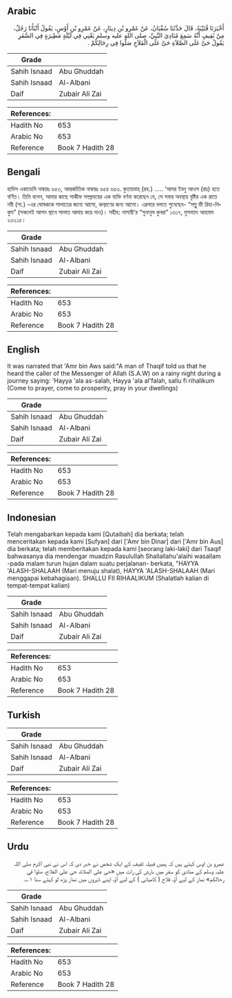 ## Arabic


<div dir="rtl" lang="ar" style={{fontSize:'larger',backgroundColor:'#f8f9fa',padding:20}}>
أَخْبَرَنَا قُتَيْبَةُ، قَالَ حَدَّثَنَا سُفْيَانُ، عَنْ عَمْرِو بْنِ دِينَارٍ، عَنْ عَمْرِو بْنِ أَوْسٍ، يَقُولُ أَنْبَأَنَا رَجُلٌ، مِنْ ثَقِيفٍ أَنَّهُ سَمِعَ مُنَادِيَ النَّبِيِّ، صلى الله عليه وسلم يَعْنِي فِي لَيْلَةٍ مَطِيرَةٍ فِي السَّفَرِ يَقُولُ حَىَّ عَلَى الصَّلاَةِ حَىَّ عَلَى الْفَلاَحِ صَلُّوا فِي رِحَالِكُمْ ‏.‏
</div>
<div style={{backgroundColor:'#f8f9fa',padding:20, marginBottom: 10}}><table> <thead> <tr> <th>Grade</th> <th></th> </tr> </thead> <tbody> <tr><td>Sahih Isnaad</td><td>Abu Ghuddah</td></tr><tr><td>Sahih Isnaad</td><td>Al-Albani</td></tr><tr><td>Daif</td><td>Zubair Ali Zai</td></tr></tbody></table><table> <thead> <tr> <th>References:</th> <th></th> </tr> </thead> <tbody><tr><td>Hadith No</td><td>653</td></tr><tr><td>Arabic No</td><td>653</td></tr><tr><td>Reference</td><td>Book 7 Hadith 28</td></tr></tbody></table></div>

## Bengali


<div dir="ltr" lang="bn" style={{fontSize:'larger',backgroundColor:'#f8f9fa',padding:20}}>
হাদিস একাডেমি নাম্বারঃ ৬৫৩, আন্তর্জাতিক নাম্বারঃ ৬৫৪ ৬৫৩. কুতায়বাহ্ (রহ.) ..... ‘আমর ইবনু আওস (রাঃ) হতে বর্ণিত। তিনি বলেন, আমার কাছে সাকীফ সম্প্রদায়ের এক ব্যক্তি বর্ণনা করেছেন যে, সে সফর অবস্থায় বৃষ্টির এক রাতে নবী (সা.) -এর ঘোষককে সালাতের জন্যে আসো, কল্যাণের জন্য আসো। এরপরে বলতে শুনেছেন- “সল্লু ফী রিহা-লিকুম” (সকলেই আপন স্থানে সালাত আদায় করে নাও)। সহীহ: নাসায়ী’র “সুনানুল কুবরা” ১৬১৭, মুসনাদে আহমাদ ২৩২১৫।
</div>
<div style={{backgroundColor:'#f8f9fa',padding:20, marginBottom: 10}}><table> <thead> <tr> <th>Grade</th> <th></th> </tr> </thead> <tbody> <tr><td>Sahih Isnaad</td><td>Abu Ghuddah</td></tr><tr><td>Sahih Isnaad</td><td>Al-Albani</td></tr><tr><td>Daif</td><td>Zubair Ali Zai</td></tr></tbody></table><table> <thead> <tr> <th>References:</th> <th></th> </tr> </thead> <tbody><tr><td>Hadith No</td><td>653</td></tr><tr><td>Arabic No</td><td>653</td></tr><tr><td>Reference</td><td>Book 7 Hadith 28</td></tr></tbody></table></div>

## English


<div dir="ltr" lang="en" style={{fontSize:'larger',backgroundColor:'#f8f9fa',padding:20}}>
It was narrated that 'Amr bin Aws said:"A man of Thaqif told us that he heard the caller of the Messenger of Allah (S.A.W) on a rainy night during a journey saying: 'Hayya 'ala as-salah, Hayya 'ala al'falah, sallu fi rihalikum (Come to prayer, come to prosperity, pray in your dwellings)
</div>
<div style={{backgroundColor:'#f8f9fa',padding:20, marginBottom: 10}}><table> <thead> <tr> <th>Grade</th> <th></th> </tr> </thead> <tbody> <tr><td>Sahih Isnaad</td><td>Abu Ghuddah</td></tr><tr><td>Sahih Isnaad</td><td>Al-Albani</td></tr><tr><td>Daif</td><td>Zubair Ali Zai</td></tr></tbody></table><table> <thead> <tr> <th>References:</th> <th></th> </tr> </thead> <tbody><tr><td>Hadith No</td><td>653</td></tr><tr><td>Arabic No</td><td>653</td></tr><tr><td>Reference</td><td>Book 7 Hadith 28</td></tr></tbody></table></div>

## Indonesian


<div dir="ltr" lang="id" style={{fontSize:'larger',backgroundColor:'#f8f9fa',padding:20}}>
Telah mengabarkan kepada kami [Qutaibah] dia berkata; telah menceritakan kepada kami [Sufyan] dari ['Amr bin Dinar] dari ['Amr bin Aus] dia berkata; telah memberitakan kepada kami [seorang laki-laki] dari Tsaqif bahwasanya dia mendengar muadzin Rasulullah Shallallahu'alaihi wasallam -pada malam turun hujan dalam suatu perjalanan- berkata, "HAYYA 'ALASH-SHALAAH (Mari menuju shalat), HAYYA 'ALASH-SHALAAH (Mari menggapai kebahagiaan). SHALLU FII RIHAALIKUM (Shalatlah kalian di tempat-tempat kalian)
</div>
<div style={{backgroundColor:'#f8f9fa',padding:20, marginBottom: 10}}><table> <thead> <tr> <th>Grade</th> <th></th> </tr> </thead> <tbody> <tr><td>Sahih Isnaad</td><td>Abu Ghuddah</td></tr><tr><td>Sahih Isnaad</td><td>Al-Albani</td></tr><tr><td>Daif</td><td>Zubair Ali Zai</td></tr></tbody></table><table> <thead> <tr> <th>References:</th> <th></th> </tr> </thead> <tbody><tr><td>Hadith No</td><td>653</td></tr><tr><td>Arabic No</td><td>653</td></tr><tr><td>Reference</td><td>Book 7 Hadith 28</td></tr></tbody></table></div>

## Turkish


<div dir="ltr" lang="tr" style={{fontSize:'larger',backgroundColor:'#f8f9fa',padding:20}}>

</div>
<div style={{backgroundColor:'#f8f9fa',padding:20, marginBottom: 10}}><table> <thead> <tr> <th>Grade</th> <th></th> </tr> </thead> <tbody> <tr><td>Sahih Isnaad</td><td>Abu Ghuddah</td></tr><tr><td>Sahih Isnaad</td><td>Al-Albani</td></tr><tr><td>Daif</td><td>Zubair Ali Zai</td></tr></tbody></table><table> <thead> <tr> <th>References:</th> <th></th> </tr> </thead> <tbody><tr><td>Hadith No</td><td>653</td></tr><tr><td>Arabic No</td><td>653</td></tr><tr><td>Reference</td><td>Book 7 Hadith 28</td></tr></tbody></table></div>

## Urdu


<div dir="rtl" lang="ur" style={{fontSize:'larger',backgroundColor:'#f8f9fa',padding:20}}>
عمرو بن اوس کہتے ہیں کہ ہمیں قبیلہ ثقیف کے ایک شخص نے خبر دی کہ اس نے نبی اکرم صلی اللہ علیہ وسلم کے منادی کو سفر میں بارش کی رات میں «حى على الصلاة، حى على الفلاح، صلوا في رحالكم» نماز کے لیے آؤ، فلاح ( کامیابی ) کے لیے آؤ، اپنے ڈیروں میں نماز پڑھ لو کہتے سنا ۱؎۔
</div>
<div style={{backgroundColor:'#f8f9fa',padding:20, marginBottom: 10}}><table> <thead> <tr> <th>Grade</th> <th></th> </tr> </thead> <tbody> <tr><td>Sahih Isnaad</td><td>Abu Ghuddah</td></tr><tr><td>Sahih Isnaad</td><td>Al-Albani</td></tr><tr><td>Daif</td><td>Zubair Ali Zai</td></tr></tbody></table><table> <thead> <tr> <th>References:</th> <th></th> </tr> </thead> <tbody><tr><td>Hadith No</td><td>653</td></tr><tr><td>Arabic No</td><td>653</td></tr><tr><td>Reference</td><td>Book 7 Hadith 28</td></tr></tbody></table></div>